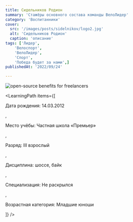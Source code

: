```yaml
---
title: Сидельников Родион 
summary: 'Стажёры основного состава команды ВелоЛидер'
category: 'Воспитанники'
cover:
  src: '/images/posts/sidelnikov/logo2.jpg'
  alt: 'Сидельников Родион'
  caption: 'описание'
tags: ['Лидер',
    'Велоспорт',
    'ВелоЛидер',
    'Спорт',
    'Победа будет за нами',]
publishedAt: '2022/09/24'

---
```

<CardLeaders>
<Image
  src="/images/posts/sidelnikov/logo2.jpg"
  alt="open-source benefits for freelancers"
/>

<LearningPath
  items={[
    <p>Дата рождения: 14.03.2012</p>,
    <p>Место учёбы: Частная школа «Премьер»</p>,
    <p>Разряд: III взрослый</p>,
    <p>Дисциплина: шоссе, байк</p>,
    <p>Специализация: Не раскрылся</p>,
    <p>Возрастная категория: Младшие юноши</p>
  ]}
/>
</CardLeaders>

